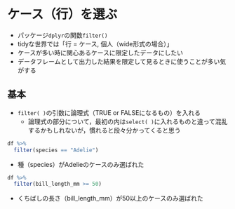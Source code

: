 # ケース（行）を選ぶ {#filter}

* パッケージ`dplyr`の関数`filter()`
* tidyな世界では「行 = ケース, 個人（wide形式の場合）」
* ケースが多い時に関心あるケースに限定したデータにしたい
* データフレームとして出力した結果を限定して見るときに使うことが多い気がする


## 基本 {#filter1}

* `filter( )`の引数に論理式（TRUE or FALSEになるもの）を入れる
  + 論理式の部分について，最初の内は`select( )`に入れるものと違って混乱するかもしれないが，慣れると段々分かってくると思う

```r
df %>% 
  filter(species == "Adelie")
```

* 種（species）がAdelieのケースのみ選ばれた

```r
df %>% 
  filter(bill_length_mm >= 50)
```

* くちばしの長さ（bill_length_mm）が50以上のケースのみ選ばれた
